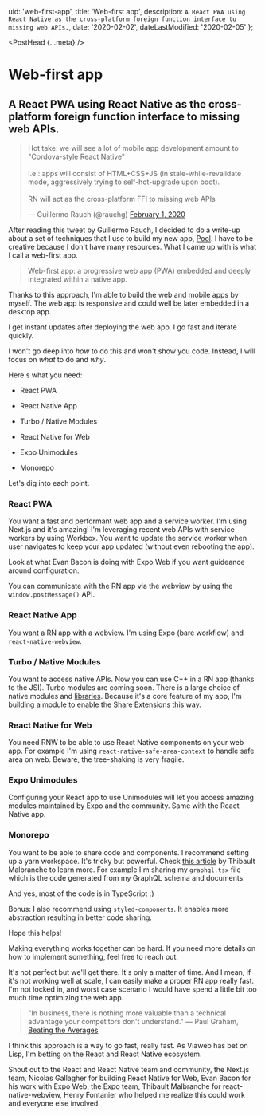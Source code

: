 
  uid: 'web-first-app',
  title: 'Web-first app',
  description: `A React PWA using React Native as the cross-platform foreign function interface to missing web APIs.`,
  date: '2020-02-02',
  dateLastModified: '2020-02-05'
};

<PostHead {...meta} />

# Web-first app

## A React PWA using React Native as the cross-platform foreign function interface to missing web APIs.

<blockquote className="twitter-tweet" data-theme="light">
  <p lang="en" dir="ltr">
    Hot take: we will see a lot of mobile app development amount to
    &quot;Cordova-style React Native&quot; <br />
    <br />
    i.e.: apps will consist of HTML+CSS+JS (in stale-while-revalidate mode,
    aggressively trying to self-hot-upgrade upon boot).
    <br />
    <br />
    RN will act as the cross-platform FFI to missing web APIs
  </p>
  &mdash; Guillermo Rauch (@rauchg) <a href="https://twitter.com/rauchg/status/1223446855482167302?ref_src=twsrc%5Etfw">
    February 1, 2020
  </a>
</blockquote>

After reading this tweet by Guillermo Rauch, I decided to do a write-up about a set of techniques that I use to build my new app, [Pool](https://pool.social). I have to be creative because I don't have many resources. What I came up with is what I call a web-first app.

> Web-first app: a progressive web app (PWA) embedded and deeply integrated within a native app.

Thanks to this approach, I'm able to build the web and mobile apps by myself. The web app is responsive and could well be later embedded in a desktop app.

I get instant updates after deploying the web app. I go fast and iterate quickly.

I won't go deep into _how_ to do this and won't show you code. Instead, I will focus on _what_ to do and _why_.

Here's what you need:

- React PWA

- React Native App

- Turbo / Native Modules

- React Native for Web

- Expo Unimodules

- Monorepo

Let's dig into each point.

### React PWA

You want a fast and performant web app and a service worker. I'm using Next.js and it's amazing! I'm leveraging recent web APIs with service workers by using Workbox. You want to update the service worker when user navigates to keep your app updated (without even rebooting the app).

Look at what Evan Bacon is doing with Expo Web if you want guideance around configuration.

You can communicate with the RN app via the webview by using the `window.postMessage()` API.

### React Native App

You want a RN app with a webview. I'm using Expo (bare workflow) and `react-native-webview`.

### Turbo / Native Modules

You want to access native APIs. Now you can use C++ in a RN app (thanks to the JSI). Turbo modules are coming soon. There is a large choice of native modules and [libraries](https://www.native.directory). Because it's a core feature of my app, I'm building a module to enable the Share Extensions this way.

### React Native for Web

You need RNW to be able to use React Native components on your web app. For example I'm using `react-native-safe-area-context` to handle safe area on web. Beware, the tree-shaking is very fragile.

### Expo Unimodules

Configuring your React app to use Unimodules will let you access amazing modules maintained by Expo and the community. Same with the React Native app.

### Monorepo

You want to be able to share code and components. I recommend setting up a yarn workspace. It's tricky but powerful. Check [this article](https://engineering.brigad.co/react-native-monorepos-code-sharing-f6c08172b417) by Thibault Malbranche to learn more. For example I'm sharing my `graphql.tsx` file which is the code generated from my GraphQL schema and documents.

And yes, most of the code is in TypeScript :)

Bonus: I also recommend using `styled-components`. It enables more abstraction resulting in better code sharing.

Hope this helps!

Making everything works together can be hard. If you need more details on how to implement something, feel free to reach out.

It's not perfect but we'll get there. It's only a matter of time. And I mean, if it's not working well at scale, I can easily make a proper RN app really fast. I'm not locked in, and worst case scenario I would have spend a little bit too much time optimizing the web app.

> "In business, there is nothing more valuable than a technical advantage your competitors don't understand." — Paul Graham, [Beating the Averages](http://www.paulgraham.com/avg.html)

I think this approach is a way to go fast, really fast. As Viaweb has bet on Lisp, I'm betting on the React and React Native ecosystem.

Shout out to the React and React Native team and community, the Next.js team, Nicolas Gallagher for building React Native for Web, Evan Bacon for his work with Expo Web, the Expo team, Thibault Malbranche for react-native-webview, Henry Fontanier who helped me realize this could work and everyone else involved.
